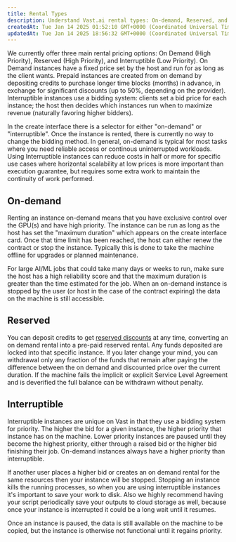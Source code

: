 ```yaml
---
title: Rental Types
description: Understand Vast.ai rental types: On-demand, Reserved, and Interruptible. Learn how each pricing model works, their differences, and when to use each.
createdAt: Tue Jan 14 2025 01:52:10 GMT+0000 (Coordinated Universal Time)
updatedAt: Tue Jan 14 2025 18:56:32 GMT+0000 (Coordinated Universal Time)
---
```


We currently offer three main rental pricing options: On Demand (High Priority), Reserved (High Priority), and Interruptible (Low Priority).
On Demand instances have a fixed price set by the host and run for as long as the client wants.
Prepaid instances are created from on demand by depositing credits to purchase longer time blocks (months) in advance, in exchange for significant discounts (up to 50%, depending on the provider).
Interruptible instances use a bidding system: clients set a bid price for each instance; the host then decides which instances run when to maximize revenue (naturally favoring higher bidders).

In the create interface there is a selector for either "on-demand" or "interruptible". Once the instance is rented, there is currently no way to change the bidding method. In general, on-demand is typical for most tasks where you need reliable access or continous uninterrupted workloads. Using Interruptible instances can reduce costs in half or more for specific use cases where horizontal scalability at low prices is more important than execution guarantee, but requires some extra work to maintain the continuity of work performed.

## On-demand

Renting an instance on-demand means that you have exclusive control over the GPU(s) and have high priority. The instance can be run as long as the host has set the "maximum duration" which appears on the create interface card. Once that time limit has been reached, the host can either renew the contract or stop the instance. Typically this is done to take the machine offline for upgrades or planned maintenance.

For large AI/ML jobs that could take many days or weeks to run, make sure the host has a high reliability score and that the maximum duration is greater than the time estimated for the job.
When an on-demand instance is stopped by the user (or host in the case of the contract expiring) the data on the machine is still accessible.

## Reserved

You can deposit credits to get [reserved discounts](https://docs.vast.ai/instances/reserved-instance-discounts) at any time, converting an on demand rental into a pre-paid reserved rental.
Any funds deposited are locked into that specific instance.
If you later change your mind, you can withdrawal only any fraction of the funds that remain after paying the difference between the on demand and discounted price over the current duration.
If the machine fails the implicit or explicit Service Level Agreement and is deverified the full balance can be withdrawn without penalty.

## Interruptible

Interruptible instances are unique on Vast in that they use a bidding system for priority. The higher the bid for a given instance, the higher priority that instance has on the machine. Lower priority instances are paused until they become the highest priority, either through a raised bid or the higher bid finishing their job. On-demand instances always have a higher priority than interruptible.

If another user places a higher bid or creates an on demand rental for the same resources then your instance will be stopped. Stopping an instance kills the running processes, so when you are using interruptible instances it's important to save your work to disk. Also we highly recommend having your script periodically save your outputs to cloud storage as well, because once your instance is interrupted it could be a long wait until it resumes.

Once an instance is paused, the data is still available on the machine to be copied, but the instance is otherwise not functional until it regains priority.
